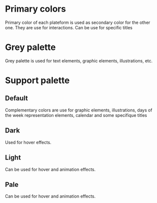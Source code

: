 
<Meta title="Design Tokens/Colors/Common" component={Colors} />

<style>
  {`
    * {box-sizing: border-box;}
    .h2, .h3 {margin-top: 50px;border-bottom: 0;}
    .flex {display: flex;gap: 24px;flex-wrap: wrap;justify-content: flex-start;}
    .ctn-card {box-shadow: 0px 2px 6px 0px #00000026;border-radius: 8px;}
    .name-color {font-weight: bold;}
    .name-color, .hexa-color, .variable {margin: 0;line-height: 24px;font-size: 14px;}
    .background-color {height: 100px;width: 160px;border-radius: 8px 8px 0 0;}
    .description-color {padding: 16px;width: 160px;height: 102px;border-radius: 0 0 8px 8px;background: #FFFFFF;box-shadow: 0px 2px 6px rgba(0, 0, 0, 0.15);}
  `}
</style>

# Primary colors

Primary color of each plateform is used as secondary color for the other one. They are use for interactions. Can be use for specific titles

<div className="ctn">
  <div className="flex">
    <Colors color="Orange" hexa="#FF8D2E" />
    <Colors color="Blue" hexa="#2A9CC8" />
  </div>
</div>

# Grey palette

Grey palette is used for text elements, graphic elements, illustrations, etc.

<div className="ctn">
  <div className="flex">
    <Colors color="Darkness" hexa="#000000" nameVar="$black" />
    <Colors color="Black" hexa="#4A4A4A" nameVar="$gray-800" />
    <Colors color="Graphite" hexa="#909090" nameVar="$gray-700" />
    <Colors color="Stone" hexa="#B0B0B0" nameVar="$gray-600" />
    <Colors color="Grey" hexa="#C7C7C7" nameVar="$gray-500" />
    <Colors color="Cloudy" hexa="#E4E4E4" nameVar="$gray-400" />
    <Colors color="Pearl" hexa="#F2F2F2" nameVar="$gray-300" />
    <Colors color="Fog" hexa="#FAFAFA" nameVar="$gray-200" />
    <Colors color="White" hexa="#FFFFFF" nameVar="$white" />
  </div>
</div>

# Support palette

## Default

Complementary colors are use for graphic elements, illustrations, days of the
week representation elements, calendar and some specifique titles

<div className="flex">
  <Colors color="Error" hexa="#E13A3A" nameVar="$danger" />
  <Colors color="Warning" hexa="#F59700" nameVar="$warning" />
  <Colors color="Success" hexa="#7DBF85" nameVar="$success" />
  <Colors color="Information" hexa="#4BAFD5" nameVar="$info" />
</div>

## Dark

Used for hover effects.

<div className="flex">
  <Colors color="Error" hexa="#D12A2A" nameVar="$danger-900" />
  <Colors color="Warning" hexa="#E58D00" nameVar="$warning-900" />
  <Colors color="Success" hexa="#70A977" nameVar="$success-900" />
  <Colors color="Information" hexa="#3499BF" nameVar="$info-900" />
</div>

## Light

Can be used for hover and animation effects.

<div className="flex">
  <Colors color="Error" hexa="#f3a6a6" nameVar="$danger-200" />
  <Colors color="Warning" hexa="#f2c987" nameVar="$warning-200" />
  <Colors color="Success" hexa="#bbe1bf" nameVar="$success-200" />
  <Colors color="Information" hexa="#acd6e6" nameVar="$info-200" />
</div>

## Pale

Can be used for hover and animation effects.

<div className="flex">
  <Colors color="Error" hexa="#ffe9e9" nameVar="$danger-100" />
  <Colors color="Warning" hexa="#fdecd2" nameVar="$warning-100" />
  <Colors color="Success" hexa="#daf1dd" nameVar="$success-100" />
  <Colors color="Information" hexa="#d7e8ee" nameVar="$info-100" />
</div>
